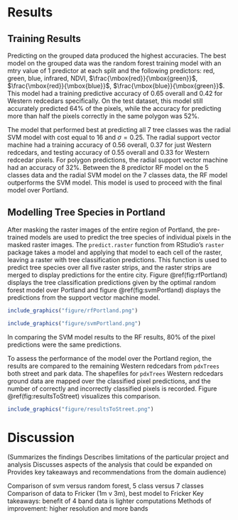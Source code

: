 # Results {#results}

## Training Results

Predicting on the grouped data produced the highest accuracies. The best model on the grouped data was the random forest training model with an mtry value of 1 predictor at each split and the following predictors: red, green, blue, infrared, NDVI, $\frac{\mbox{red}}{\mbox{green}}$, $\frac{\mbox{red}}{\mbox{blue}}$, $\frac{\mbox{blue}}{\mbox{green}}$. This model had a training predictive accuracy of 0.65 overall and 0.42 for Western redcedars specifically. On the test dataset, this model still accurately predicted 64% of the pixels, while the accuracy for predicting more than half the pixels correctly in the same polygon was 52%. 

The model that performed best at predicting all 7 tree classes was the radial SVM model with cost equal to 16 and $\sigma = 0.25$. The radial support vector machine had a training accuracy of 0.56 overall, 0.37 for just Western redcedars, and testing accuracy of 0.55 overall and 0.33 for Western redcedar pixels. For polygon predictions, the radial support vector machine had an accuracy of 32%. Between the 8 predictor RF model on the 5 classes data and the radial SVM model on the 7 classes data, the RF model outperforms the SVM model. This model is used to proceed with the final model over Portland.

## Modelling Tree Species in Portland

After masking the raster images of the entire region of Portland, the pre-trained models are used to predict the tree species of individual pixels in the masked raster images. The `predict.raster` function from RStudio's `raster` package takes a model and applying that model to each cell of the raster, leaving a raster with tree classification predictions. This function is used to predict tree species over all five raster strips, and the raster strips are merged to display predictions for the entire city. Figure \@ref(fig:rfPortland) displays the tree classification predictions given by the optimal random forest model over Portland and figure \@ref(fig:svmPortland) displays the predictions from the support vector machine model.

```r
include_graphics("figure/rfPortland.png")
```

```r
include_graphics("figure/svmPortland.png")
```

In comparing the SVM model results to the RF results, 80% of the pixel predictions were the same predictions.

To assess the performance of the model over the Portland region, the results are compared to the remaining Western redcedars from `pdxTrees` both street and park data. The shapefiles for `pdxTrees` Western redcedars ground data are mapped over the classified pixel predictions, and the number of correctly and incorrectly classified pixels is recorded. Figure \@ref(fig:resultsToStreet) visualizes this comparison.

```r
include_graphics("figure/resultsToStreet.png")
```

# Discussion {#discussion}
(Summarizes the findings
Describes limitations of the particular project and analysis
Discusses aspects of the analysis that could be expanded on
Provides key takeaways and recommendations from the domain audience)



Comparison of svm versus random forest, 5 class versus 7 classes
Comparison of data to Fricker (1m v 3m), best model to Fricker
Key takeaways: benefit of 4 band data is lighter computations
Methods of improvement: higher resolution and more bands

<!-- If we don't want Conclusion to have a chapter number next to it, we can add the `{-}` attribute. -->

<!-- **More info** -->

<!-- And here's some other random info: the first paragraph after a chapter title or section head _shouldn't be_ indented, because indents are to tell the reader that you're starting a new paragraph. Since that's obvious after a chapter or section title, proper typesetting doesn't add an indent there. -->


